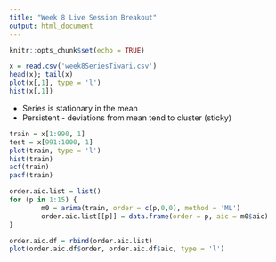 ```yaml
---
title: "Week 8 Live Session Breakout"
output: html_document
---
```


```r
knitr::opts_chunk$set(echo = TRUE)
```

```r
x = read.csv('week8SeriesTiwari.csv')
head(x); tail(x)
plot(x[,1], type = 'l')
hist(x[,1])
```

- Series is stationary in the mean
- Persistent - deviations from mean tend to cluster (sticky)

```r
train = x[1:990, 1]
test = x[991:1000, 1]
plot(train, type = 'l')
hist(train)
acf(train)
pacf(train)
```

```r
order.aic.list = list()
for (p in 1:15) {
        m0 = arima(train, order = c(p,0,0), method = 'ML')
        order.aic.list[[p]] = data.frame(order = p, aic = m0$aic)
}

order.aic.df = rbind(order.aic.list)
plot(order.aic.df$order, order.aic.df$aic, type = 'l')
```